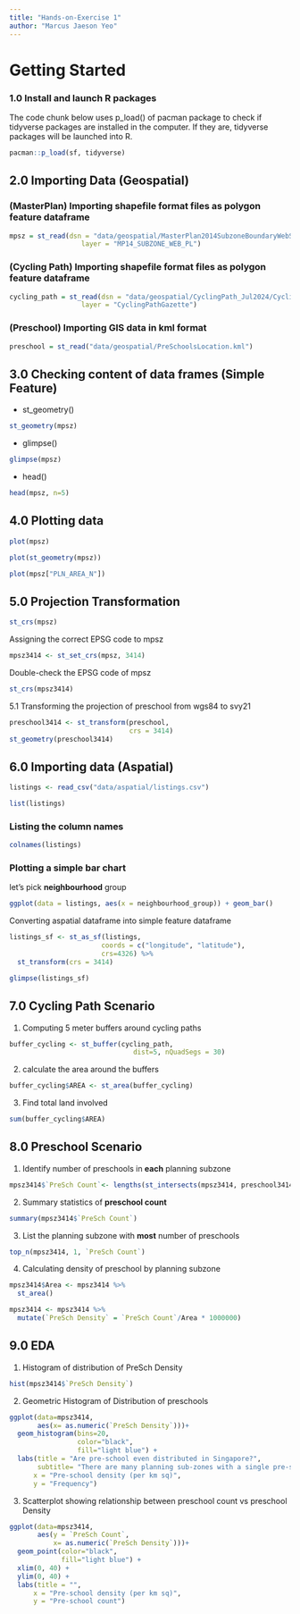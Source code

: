 ```yaml
---
title: "Hands-on-Exercise 1"
author: "Marcus Jaeson Yeo"
---
```


# Getting Started

### 1.0 Install and launch R packages

The code chunk below uses p_load() of pacman package to check if tidyverse packages are installed in the computer. If they are, tidyverse packages will be launched into R.

```r
pacman::p_load(sf, tidyverse)
```

## 2.0 Importing Data (Geospatial)

### (MasterPlan) Importing shapefile format files as polygon feature dataframe

```r
mpsz = st_read(dsn = "data/geospatial/MasterPlan2014SubzoneBoundaryWebSHP", 
                  layer = "MP14_SUBZONE_WEB_PL")
```

### (Cycling Path) Importing shapefile format files as polygon feature dataframe

```r
cycling_path = st_read(dsn = "data/geospatial/CyclingPath_Jul2024/CyclingPath_Jul2024", 
                  layer = "CyclingPathGazette")
```

### (Preschool) Importing GIS data in kml format

```r
preschool = st_read("data/geospatial/PreSchoolsLocation.kml")
```

## 3.0 Checking content of data frames (Simple Feature)

-   st_geometry()

```r
st_geometry(mpsz)
```

-   glimpse()

```r
glimpse(mpsz)
```

-   head()

```r
head(mpsz, n=5)
```

## 4.0 Plotting data

```r
plot(mpsz)
```

```r
plot(st_geometry(mpsz))
```

```r
plot(mpsz["PLN_AREA_N"])
```

## 5.0 Projection Transformation

```r
st_crs(mpsz)
```

Assigning the correct EPSG code to mpsz

```r
mpsz3414 <- st_set_crs(mpsz, 3414)
```

Double-check the EPSG code of mpsz

```r
st_crs(mpsz3414)
```

5.1 Transforming the projection of preschool from wgs84 to svy21

```r
preschool3414 <- st_transform(preschool, 
                              crs = 3414)
st_geometry(preschool3414)
```

## 6.0 Importing data (Aspatial)

```r
listings <- read_csv("data/aspatial/listings.csv")
```

```r
list(listings) 
```

### Listing the column names

```r
colnames(listings)
```

### Plotting a simple bar chart

let's pick **neighbourhood** group

```r

ggplot(data = listings, aes(x = neighbourhood_group)) + geom_bar()
```

Converting aspatial dataframe into simple feature dataframe

```r
listings_sf <- st_as_sf(listings, 
                       coords = c("longitude", "latitude"),
                       crs=4326) %>%
  st_transform(crs = 3414)

glimpse(listings_sf)
```

## 7.0 Cycling Path Scenario

1.  Computing 5 meter buffers around cycling paths

```r
buffer_cycling <- st_buffer(cycling_path, 
                               dist=5, nQuadSegs = 30)
```

2.  calculate the area around the buffers

```r
buffer_cycling$AREA <- st_area(buffer_cycling)
```

3.  Find total land involved

```r
sum(buffer_cycling$AREA)
```

## 8.0 Preschool Scenario

1.  Identify number of preschools in **each** planning subzone

```r
mpsz3414$`PreSch Count`<- lengths(st_intersects(mpsz3414, preschool3414))
```

2.  Summary statistics of **preschool count**

```r
summary(mpsz3414$`PreSch Count`)
```

3.  List the planning subzone with **most** number of preschools

```r
top_n(mpsz3414, 1, `PreSch Count`)
```

4.  Calculating density of preschool by planning subzone

```r
mpsz3414$Area <- mpsz3414 %>%
  st_area()

mpsz3414 <- mpsz3414 %>%
  mutate(`PreSch Density` = `PreSch Count`/Area * 1000000)
```

## 9.0 EDA

1.  Histogram of distribution of PreSch Density

```r
hist(mpsz3414$`PreSch Density`)
```

2.  Geometric Histogram of Distribution of preschools

```r
ggplot(data=mpsz3414, 
       aes(x= as.numeric(`PreSch Density`)))+
  geom_histogram(bins=20, 
                 color="black", 
                 fill="light blue") +
  labs(title = "Are pre-school even distributed in Singapore?",
       subtitle= "There are many planning sub-zones with a single pre-school, on the other hand, \nthere are two planning sub-zones with at least 20 pre-schools",
      x = "Pre-school density (per km sq)",
      y = "Frequency")
```

3.  Scatterplot showing relationship between preschool count vs preschool Density

```r
ggplot(data=mpsz3414, 
       aes(y = `PreSch Count`, 
           x= as.numeric(`PreSch Density`)))+
  geom_point(color="black", 
             fill="light blue") +
  xlim(0, 40) +
  ylim(0, 40) +
  labs(title = "",
      x = "Pre-school density (per km sq)",
      y = "Pre-school count")
```
